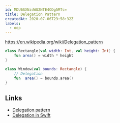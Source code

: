 ```yaml
---
id: MDU6SXNzdWU2NTE4ODg5MTc=
title: Delegation Pattern
createdAt: 2020-07-06T23:58:32Z
labels:
  - oop
---
```


https://en.wikipedia.org/wiki/Delegation_pattern

```kotlin
class Rectangle(val width: Int, val height: Int) {
    fun area() = width * height
}

class Window(val bounds: Rectangle) {
    // Delegation
    fun  area() = bounds.area()
}
```

## Links
- [Delegation pattern](https://en.wikipedia.org/wiki/Delegation_pattern)
- [Delegation in Swift
](https://www.swiftbysundell.com/articles/delegation-in-swift/)
